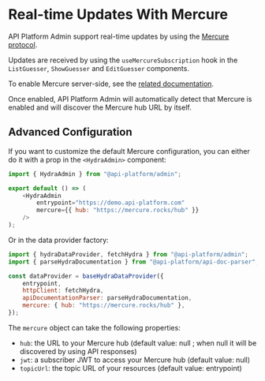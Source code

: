 # Real-time Updates With Mercure

API Platform Admin support real-time updates by using the [Mercure protocol](https://mercure.rocks).

Updates are received by using the `useMercureSubscription` hook in the `ListGuesser`, `ShowGuesser` and `EditGuesser` components.

To enable Mercure server-side, see the [related documentation](../core/mercure.md).

Once enabled, API Platform Admin will automatically detect that Mercure is enabled and will discover the Mercure hub URL by itself.

## Advanced Configuration

If you want to customize the default Mercure configuration, you can either do it with a prop in the `<HydraAdmin>` component:

```javascript
import { HydraAdmin } from "@api-platform/admin";

export default () => (
    <HydraAdmin
        entrypoint="https://demo.api-platform.com"
        mercure={{ hub: "https://mercure.rocks/hub" }}
    />
);
```

Or in the data provider factory:

```javascript
import { hydraDataProvider, fetchHydra } from "@api-platform/admin";
import { parseHydraDocumentation } from "@api-platform/api-doc-parser";

const dataProvider = baseHydraDataProvider({
    entrypoint,
    httpClient: fetchHydra,
    apiDocumentationParser: parseHydraDocumentation,
    mercure: { hub: "https://mercure.rocks/hub" },
});
```

The `mercure` object can take the following properties:

-   `hub`: the URL to your Mercure hub (default value: null ; when null it will be discovered by using API responses)
-   `jwt`: a subscriber JWT to access your Mercure hub (default value: null)
-   `topicUrl`: the topic URL of your resources (default value: entrypoint)
